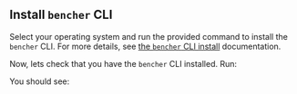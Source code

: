 
## Install `bencher` CLI

Select your operating system and run the provided command to install the `bencher` CLI.
For more details, see [the `bencher` CLI install][install cli] documentation.

<InstallCli />

Now, lets check that you have the `bencher` CLI installed. Run:

<TerminalCommand code="bencher --version" />

You should see:

<BencherVersionOutput />

[install cli]: /docs/how-to/install-cli/
